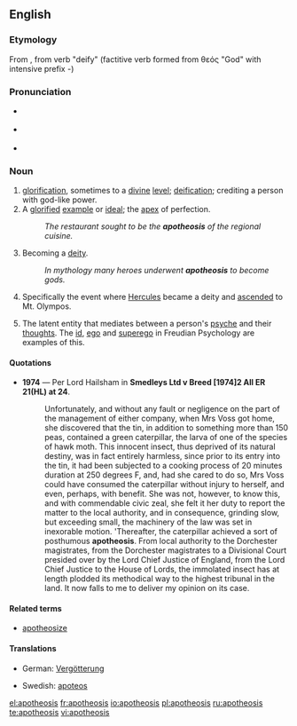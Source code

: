 {{was wotd|2007|November|11}}
==English==

===Etymology===
From {{etyl|grc}} {{polytonic|ἀποθέωσις}}, from verb {{polytonic|ἀποθεόω}} "deify" (factitive verb formed from θεός "God" with intensive prefix {{polytonic|ἀπο}}-)

===Pronunciation===
* {{a|RP}} {{IPA|/əˌpɒθ.iˈəʊ.sɪs/|/ˌæp.ə.θiˈəʊ.sɪs/}}
* {{a|US}} {{IPA|/əˌpɑː.θiˈoʊ.sɪs/}}
* {{audio|en-us-apotheosis.ogg|Audio (US)}}
*: {{rhymes|əʊsɪs}}

===Noun===
{{en-noun|apotheoses}}

# [[glorification]], sometimes to a [[divine]] [[level]]; [[deification]]; crediting a person with god-like power.
# A [[glorify|glorified]] [[example]] or [[ideal]]; the [[apex]] of perfection.
#: ''The restaurant sought to be the '''apotheosis''' of the regional cuisine.''
# {{mythology}} Becoming a [[deity]].
#: ''In mythology many heroes underwent '''apotheosis''' to become gods.''
# {{greekmyth}} Specifically the event where [[Hercules]] became a deity and [[ascend]]ed to Mt. Olympos.
# {{psychology}} The latent entity that mediates between a person's [[psyche]] and their [[thought]]s. The [[id]], [[ego]] and [[superego]] in Freudian Psychology are examples of this.

====Quotations====
* '''1974''' — Per Lord Hailsham in '''Smedleys Ltd v Breed [1974]2 All ER 21(HL) at 24'''.
*: Unfortunately, and without any fault or negligence on the part of the management of either company, when Mrs Voss got home, she discovered that the tin, in addition to something more than 150 peas, contained a green caterpillar, the larva of one of the species of hawk moth.  This innocent insect, thus deprived of its natural destiny, was in fact entirely harmless, since prior to its entry into the tin, it had been subjected to a cooking process of 20 minutes duration at 250 degrees F, and, had she cared to do so, Mrs Voss could have consumed the caterpillar without injury to herself, and even, perhaps, with benefit.  She was not, however, to know this, and with commendable civic zeal, she felt it her duty to report the matter to the local authority, and in consequence, grinding slow, but exceeding small, the machinery of the law was set in inexorable motion. 'Thereafter, the caterpillar achieved a sort of posthumous '''apotheosis'''.  From local authority to the Dorchester magistrates, from the Dorchester magistrates to a Divisional Court presided over by the Lord Chief Justice of England, from the Lord Chief Justice to the House of Lords, the immolated insect has at length plodded its methodical way to the highest tribunal in the land.  It now falls to me to deliver my opinion on its case.

====Related terms====
* [[apotheosize]]

====Translations====
{{trans-top|glorification}}
* German: [[Vergötterung]] {{f}}
{{trans-mid}}
* Swedish: [[apoteos]] {{c}}
{{trans-bottom}}

[[el:apotheosis]]
[[fr:apotheosis]]
[[io:apotheosis]]
[[pl:apotheosis]]
[[ru:apotheosis]]
[[te:apotheosis]]
[[vi:apotheosis]]